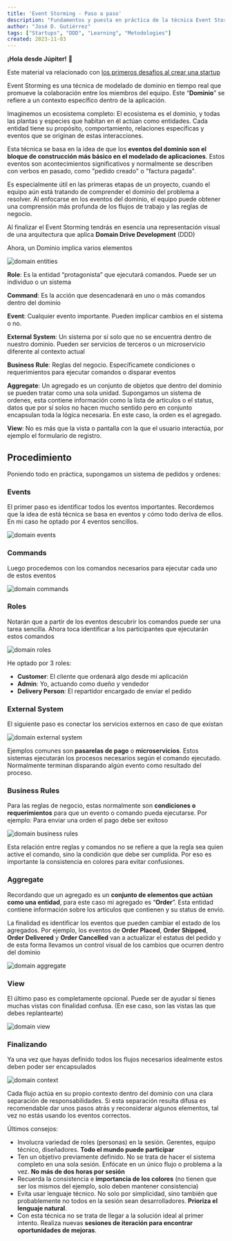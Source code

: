 ```yaml
---
title: 'Event Storming - Paso a paso'
description: "Fundamentos y puesta en práctica de la técnica Event Storming"
author: "José D. Gutiérrez"
tags: ["Startups", "DDD", "Learning", "Metodologies"]
created: 2023-11-03
---
```



**¡Hola desde Júpiter!** 🖖

Este material va relacionado con <a href="/blog/construyendo-una-startup-desde-cero">los primeros desafios al crear una startup</a>

Event Storming es una técnica de modelado de dominio en tiempo real que promueve la colaboración entre los miembros del equipo. Este “**Dominio**” se refiere a un contexto específico dentro de la aplicación.

Imaginemos un ecosistema completo: El ecosistema es el dominio, y todas las plantas y especies que habitan en él actúan como entidades. Cada entidad tiene su propósito, comportamiento, relaciones específicas y eventos que se originan de estas interacciones.

Esta técnica se basa en la idea de que los **eventos del dominio son el bloque de construcción más básico en el modelado de aplicaciones**. Estos eventos son acontecimientos significativos y normalmente se describen con verbos en pasado, como "pedido creado" o "factura pagada".

Es especialmente útil en las primeras etapas de un proyecto, cuando el equipo aún está tratando de comprender el dominio del problema a resolver. Al enfocarse en los eventos del dominio, el equipo puede obtener una comprensión más profunda de los flujos de trabajo y las reglas de negocio. 

Al finalizar el Event Storming tendrás en esencia una representación visual de una arquitectura que aplica **Domain Drive Development** (DDD)

Ahora, un Dominio implica varios elementos

<Image src={es1} alt="domain entities"/>

**Role**: Es la entidad “protagonista” que ejecutará comandos. Puede ser un individuo o un sistema

**Command**: Es la acción que desencadenará en uno o más comandos dentro del dominio

**Event**: Cualquier evento importante. Pueden implicar cambios en el sistema o no.

**External System**: Un sistema por sí solo que no se encuentra dentro de nuestro dominio. Pueden ser servicios de terceros o un microservicio diferente al contexto actual

**Business Rule**: Reglas del negocio. Específicamete condiciones o requerimientos para ejecutar comandos o disparar eventos

**Aggregate**: Un agregado es un conjunto de objetos que dentro del dominio se pueden tratar como una sola unidad. Supongamos un sistema de ordenes, esta contiene información como la lista de artículos o el status, datos que por sí solos no hacen mucho sentido pero en conjunto encapsulan toda la lógica necesaria. En este caso, la orden es el agregado.

**View**: No es más que la vista o pantalla con la que el usuario interactúa, por ejemplo el formulario de registro.

## Procedimiento

Poniendo todo en práctica, supongamos un sistema de pedidos y ordenes:

### Events

El primer paso es identificar todos los eventos importantes. Recordemos que la idea de está técnica se basa en eventos y cómo todo deriva de ellos. En mi caso he optado por 4 eventos sencillos.

<Image src={es2} alt="domain events"/>

### Commands

Luego procedemos con los comandos necesarios para ejecutar cada uno de estos eventos

<Image src={es3} alt="domain commands"/>

### Roles

Notarán que a partir de los eventos descubrir los comandos puede ser una tarea sencilla. Ahora toca identificar a los participantes que ejecutarán estos comandos

<Image src={es4} alt="domain roles"/>

He optado por 3 roles:

- **Customer**: El cliente que ordenará algo desde mi aplicación
- **Admin**: Yo, actuando como dueño y vendedor
- **Delivery Person**: El repartidor encargado de enviar el pedido

### External System

El siguiente paso es conectar los servicios externos en caso de que existan

<Image src={es5} alt="domain external system"/>

Ejemplos comunes son **pasarelas de pago** o **microservicios**. Estos sistemas ejecutarán los procesos necesarios según el comando ejecutado. Normalmente terminan disparando algún evento como resultado del proceso.

### Business Rules

Para las reglas de negocio, estas normalmente son **condiciones o requerimientos** para que un evento o comando pueda ejecutarse. Por ejemplo: Para enviar una orden el pago debe ser exitoso

<Image src={es6} alt="domain business rules"/>

Esta relación entre reglas y comandos no se refiere a que la regla sea quien active el comando, sino la condición que debe ser cumplida. Por eso es importante la consistencia en colores para evitar confusiones.

### Aggregate

Recordando que un agregado es un **conjunto de elementos que actúan como una entidad**, para este caso mi agregado es “**Order**”. Esta entidad contiene información sobre los artículos que contienen y su status de envío.

La finalidad es identificar los eventos que pueden cambiar el estado de los agregados. Por ejemplo, los eventos de **Order Placed**, **Order Shipped**, **Order Delivered** y **Order Cancelled** van a actualizar el estatus del pedido y de esta forma llevamos un control visual de los cambios que ocurren dentro del dominio

<Image src={es7} alt="domain aggregate"/>

### View

El último paso es completamente opcional. Puede ser de ayudar si tienes muchas vistas con finalidad confusa. (En ese caso, son las vistas las que debes replantearte)

<Image src={es8} alt="domain view"/>

### Finalizando

Ya una vez que hayas definido todos los flujos necesarios idealmente estos deben poder ser encapsulados

<Image src={es9} alt="domain context"/>

Cada flujo actúa en su propio contexto dentro del dominio con una clara separación de responsabilidades. Si esta separación resulta difusa es recomendable dar unos pasos atrás y reconsiderar algunos elementos, tal vez no estás usando los eventos correctos.

Últimos consejos:

- Involucra variedad de roles (personas) en la sesión. Gerentes, equipo técnico, diseñadores. **Todo el mundo puede participar**
- Ten un objetivo previamente definido. No se trata de hacer el sistema completo en una sola sesión. Enfócate en un único flujo o problema a la vez. **No más de dos horas por sesión**
- Recuerda la consistencia e **importancia de los colores** (no tienen que ser los mismos del ejemplo, solo deben mantener consistencia)
- Evita usar lenguaje técnico. No solo por simplicidad, sino también que probablemente no todos en la sesión sean desarrolladores. **Prioriza el lenguaje natural**.
- Con esta técnica no se trata de llegar a la solución ideal al primer intento. Realiza nuevas **sesiones de iteración para encontrar oportunidades de mejoras**.